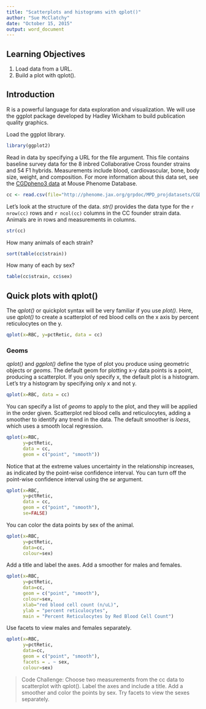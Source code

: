 ```yaml
---
title: "Scatterplots and histograms with qplot()"
author: "Sue McClatchy"
date: "October 15, 2015"
output: word_document
---
```


## Learning Objectives
1. Load data from a URL.
2. Build a plot with qplot().

## Introduction
R is a powerful language for data exploration and visualization. We will use the ggplot package developed by Hadley Wickham to build publication quality graphics. 

Load the ggplot library.

```r
library(ggplot2)
```

Read in data by specifying a URL for the file argument. This file contains baseline survey data for the 8 inbred Collaborative Cross founder strains and 54 F1 hybrids. Measurements include blood, cardiovascular, bone, body size, weight, and composition. For more information about this data set, see the [CGDpheno3 data](http://phenome.jax.org/db/q?rtn=projects/details&id=439) at Mouse Phenome Database.

```r
cc <- read.csv(file="http://phenome.jax.org/grpdoc/MPD_projdatasets/CGDpheno3.csv")
```

Let's look at the structure of the data. *str()* provides the data type for the `r nrow(cc)` rows and `r ncol(cc)` columns in the CC founder strain data. Animals are in rows and measurements in columns.

```r
str(cc)
```

How many animals of each strain?

```r
sort(table(cc$strain))
```

How many of each by sex?

```r
table(cc$strain, cc$sex)
```

## Quick plots with qplot()
The *qplot()* or quickplot syntax will be very familiar if you use *plot()*. Here, use *qplot()* to create a scatterplot of red blood cells on the x axis by percent reticulocytes on the y.

```r
qplot(x=RBC, y=pctRetic, data = cc)
```

### Geoms
*qplot()* and *ggplot()* define the type of plot you produce using geometric objects or *geoms*. The default geom for plotting x-y data points is a point, producing a scatterplot. If you only specify x, the default plot is a histogram. Let's try a histogram by specifying only x and not y.

```r
qplot(x=RBC, data = cc)
```

You can specify a list of *geoms* to apply to the plot, and they will be applied in the order given. Scatterplot red blood cells and reticulocytes, adding a smoother to identify any trend in the data. The default smoother is *loess*, which uses a smooth local regression.

```r
qplot(x=RBC, 
      y=pctRetic, 
      data = cc, 
      geom = c("point", "smooth"))
```

Notice that at the extreme values uncertainty in the relationship increases, as indicated by the point-wise confidence interval. You can turn off the point-wise confidence interval using the *se* argument. 

```r
qplot(x=RBC, 
      y=pctRetic, 
      data = cc, 
      geom = c("point", "smooth"), 
      se=FALSE)
```

You can color the data points by sex of the animal.

```r
qplot(x=RBC, 
      y=pctRetic,
      data=cc, 
      colour=sex)
```

Add a title and label the axes. Add a smoother for males and females.

```r
qplot(x=RBC, 
      y=pctRetic,
      data=cc, 
      geom = c("point", "smooth"), 
      colour=sex, 
      xlab="red blood cell count (n/uL)",
      ylab = "percent reticulocytes",
      main = "Percent Reticulocytes by Red Blood Cell Count")
```

Use facets to view males and females separately.

```r
qplot(x=RBC,
      y=pctRetic, 
      data=cc, 
      geom = c("point", "smooth"),
      facets = . ~ sex, 
      colour=sex)
```

> Code Challenge: Choose two measurements from the cc data to scatterplot  with qplot(). Label the axes and include a title. Add a smoother and color the points by sex. Try facets to view the sexes separately.
